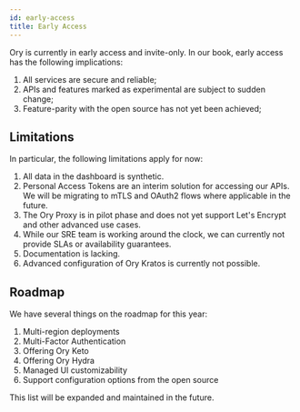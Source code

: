 ```yaml
---
id: early-access
title: Early Access
---
```


Ory is currently in early access and invite-only. In our book, early access has
the following implications:

1. All services are secure and reliable;
2. APIs and features marked as experimental are subject to sudden change;
3. Feature-parity with the open source has not yet been achieved;

## Limitations

In particular, the following limitations apply for now:

1. All data in the dashboard is synthetic.
2. Personal Access Tokens are an interim solution for accessing our APIs. We
   will be migrating to mTLS and OAuth2 flows where applicable in the future.
3. The Ory Proxy is in pilot phase and does not yet support Let's Encrypt and
   other advanced use cases.
4. While our SRE team is working around the clock, we can currently not provide
   SLAs or availability guarantees.
5. Documentation is lacking.
6. Advanced configuration of Ory Kratos is currently not possible.

## Roadmap

We have several things on the roadmap for this year:

1. Multi-region deployments
2. Multi-Factor Authentication
3. Offering Ory Keto
4. Offering Ory Hydra
5. Managed UI customizability
6. Support configuration options from the open source

This list will be expanded and maintained in the future.
